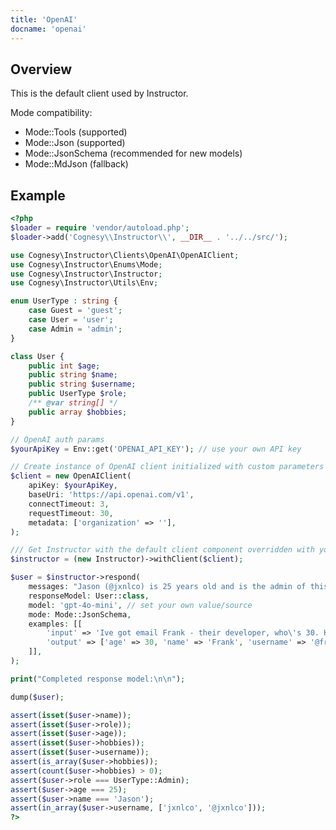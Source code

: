 ---
title: 'OpenAI'
docname: 'openai'
---

## Overview

This is the default client used by Instructor.

Mode compatibility:
 - Mode::Tools (supported)
 - Mode::Json (supported)
 - Mode::JsonSchema (recommended for new models)
 - Mode::MdJson (fallback)

## Example

```php
<?php
$loader = require 'vendor/autoload.php';
$loader->add('Cognesy\\Instructor\\', __DIR__ . '../../src/');

use Cognesy\Instructor\Clients\OpenAI\OpenAIClient;
use Cognesy\Instructor\Enums\Mode;
use Cognesy\Instructor\Instructor;
use Cognesy\Instructor\Utils\Env;

enum UserType : string {
    case Guest = 'guest';
    case User = 'user';
    case Admin = 'admin';
}

class User {
    public int $age;
    public string $name;
    public string $username;
    public UserType $role;
    /** @var string[] */
    public array $hobbies;
}

// OpenAI auth params
$yourApiKey = Env::get('OPENAI_API_KEY'); // use your own API key

// Create instance of OpenAI client initialized with custom parameters
$client = new OpenAIClient(
    apiKey: $yourApiKey,
    baseUri: 'https://api.openai.com/v1',
    connectTimeout: 3,
    requestTimeout: 30,
    metadata: ['organization' => ''],
);

/// Get Instructor with the default client component overridden with your own
$instructor = (new Instructor)->withClient($client);

$user = $instructor->respond(
    messages: "Jason (@jxnlco) is 25 years old and is the admin of this project. He likes playing football and reading books.",
    responseModel: User::class,
    model: 'gpt-4o-mini', // set your own value/source
    mode: Mode::JsonSchema,
    examples: [[
        'input' => 'Ive got email Frank - their developer, who\'s 30. His Twitter handle is @frankch. Btw, he plays on drums!',
        'output' => ['age' => 30, 'name' => 'Frank', 'username' => '@frankch', 'role' => 'developer', 'hobbies' => ['playing drums'],],
    ]],
);

print("Completed response model:\n\n");

dump($user);

assert(isset($user->name));
assert(isset($user->role));
assert(isset($user->age));
assert(isset($user->hobbies));
assert(isset($user->username));
assert(is_array($user->hobbies));
assert(count($user->hobbies) > 0);
assert($user->role === UserType::Admin);
assert($user->age === 25);
assert($user->name === 'Jason');
assert(in_array($user->username, ['jxnlco', '@jxnlco']));
?>
```
